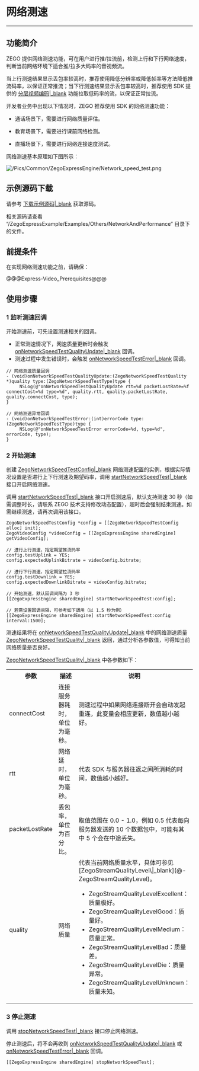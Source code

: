 # 网络测速

- - -

## 功能简介

ZEGO 提供网络测速功能，可在用户进行推/拉流前，检测上行和下行网络速度，判断当前网络环境下适合推/拉多大码率的音视频流。


当上行测速结果显示丢包率较高时，推荐使用降低分辨率或降低帧率等方法降低推流码率，以保证正常推流；当下行测速结果显示丢包率较高时，推荐使用 SDK 提供的 [分层视频编码\|_blank](!ExpressVideoSDK-VideoAdvanced/video_codec_svc) 功能拉取低码率的流，以保证正常拉流。

开发者业务中出现以下情况时，ZEGO 推荐使用 SDK 的网络测速功能：

- 通话场景下，需要进行网络质量评估。

- 教育场景下，需要进行课前网络检测。

- 直播场景下，需要进行网络连接速度测试。



网络测速基本原理如下图所示：

![/Pics/Common/ZegoExpressEngine/Network_speed_test.png](http://doc.oa.zego.im/Pics/Common/ZegoExpressEngine/Network_speed_test.png)


## 示例源码下载

请参考 [下载示例源码\|_blank](!DownloadDemo/DownloadDemo) 获取源码。

相关源码请查看 “/ZegoExpressExample/Examples/Others/NetworkAndPerformance” 目录下的文件。

## 前提条件

在实现网络测速功能之前，请确保：

@@@Express-Video_Prerequisites@@@


## 使用步骤

### 1 监听测速回调

开始测速前，可先设置测速相关的回调。

- 正常测速情况下，网速质量更新时会触发 [onNetworkSpeedTestQualityUpdate\|_blank](@onNetworkSpeedTestQualityUpdate) 回调。
- 测速过程中发生错误时，会触发 [onNetworkSpeedTestError\|_blank](@onNetworkSpeedTestError) 回调。

```oc
// 网络测速质量回调
- (void)onNetworkSpeedTestQualityUpdate:(ZegoNetworkSpeedTestQuality *)quality type:(ZegoNetworkSpeedTestType)type {
     NSLog(@"onNetworkSpeedTestQualityUpdate rtt=%d packetLostRate=%f connectCost=%d type=%d", quality.rtt, quality.packetLostRate, quality.connectCost, type);
}

// 网络测速异常回调
- (void)onNetworkSpeedTestError:(int)errorCode type:(ZegoNetworkSpeedTestType)type {
     NSLog(@"onNetworkSpeedTestError errorCode=%d, type=%d", errorCode, type);
}
```

### 2 开始测速

创建 [ZegoNetworkSpeedTestConfig\|_blank](@-ZegoNetworkSpeedTestConfig) 网络测速配置的实例，根据实际情况设置是否进行上下行测速及期望码率，调用 [startNetworkSpeedTest\|_blank](@startNetworkSpeedTest) 接口开启网络测速。

<div class="mk-hint">


调用 [startNetworkSpeedTest\|_blank](@startNetworkSpeedTest) 接口开启测速后，默认支持测速 30 秒（如需调整时长，请联系 ZEGO 技术支持修改动态配置），超时后会强制结束测速。如需继续测速，请再次调用该接口。
</div>



```oc
ZegoNetworkSpeedTestConfig *config = [[ZegoNetworkSpeedTestConfig alloc] init];
ZegoVideoConfig *videoConfig = [[ZegoExpressEngine sharedEngine] getVideoConfig];

// 进行上行测速，指定期望推流码率
config.testUplink = YES;
config.expectedUplinkBitrate = videoConfig.bitrate;

// 进行下行测速，指定期望拉流码率
config.testDownlink = YES;
config.expectedDownlinkBitrate = videoConfig.bitrate;

// 开始测速，默认回调间隔为 3 秒
[[ZegoExpressEngine sharedEngine] startNetworkSpeedTest:config];

// 若需设置回调间隔，可参考如下调用（以 1.5 秒为例）
[[ZegoExpressEngine sharedEngine] startNetworkSpeedTest:config interval:1500];
```


测速结果将在 [onNetworkSpeedTestQualityUpdate\|_blank](@onNetworkSpeedTestQualityUpdate) 中的网络测速质量 [ZegoNetworkSpeedTestQuality\|_blank](@-ZegoNetworkSpeedTestQuality) 返回，通过分析各参数值，可得知当前网络质量是否良好。

[ZegoNetworkSpeedTestQuality\|_blank](@-ZegoNetworkSpeedTestQuality) 中各参数如下：

<table>
  <colgroup>
    <col width="25%">
    <col width="25%">
  </colgroup>
<tbody><tr>
<th>参数</th>
<th>描述</th>
<th>说明</th>
</tr>
<tr>
<td>connectCost</td>
<td>连接服务器耗时，单位为毫秒。</td>
<td>测速过程中如果网络连接断开会自动发起重连，此变量会相应更新，数值越小越好。</td>
</tr>
<tr>
<td>rtt</td>
<td>网络延时，单位为毫秒。</td>
<td>代表 SDK 与服务器往返之间所消耗的时间，数值越小越好。</td>
</tr>
<tr>
<td>packetLostRate</td>
<td>丢包率，单位为百分比。</td>
<td>取值范围在 0.0 - 1.0，例如 0.5 代表每向服务器发送的 10 个数据包中，可能有其中 5 个会在中途丢失。</td>
</tr>
<tr>
<td>quality</td>
<td>网络质量</td>
<td>代表当前网络质量水平，具体可参见 [ZegoStreamQualityLevel\|_blank](@-ZegoStreamQualityLevel)。
<ul>
<li>ZegoStreamQualityLevelExcellent：质量极好。</li>
<li>ZegoStreamQualityLevelGood：质量好。</li>
<li>ZegoStreamQualityLevelMedium：质量正常。</li>
<li>ZegoStreamQualityLevelBad：质量差。</li>
<li>ZegoStreamQualityLevelDie：质量异常。</li>
<li>ZegoStreamQualityLevelUnknown：质量未知。</li>
<ul>
</td>
</tr>
</tbody></table>

### 3 停止测速

调用 [stopNetworkSpeedTest\|_blank](@stopNetworkSpeedTest) 接口停止网络测速。

停止测速后，将不会再收到 [onNetworkSpeedTestQualityUpdate\|_blank](@onNetworkSpeedTestQualityUpdate) 或 [onNetworkSpeedTestError\|_blank](@onNetworkSpeedTestError) 回调。

```objc
[[ZegoExpressEngine sharedEngine] stopNetworkSpeedTest];
```
